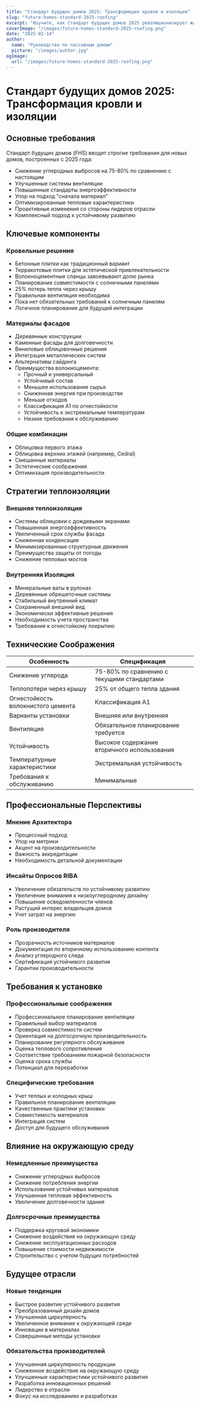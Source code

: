 ```yaml
---
title: "Стандарт будущих домов 2025: Трансформация кровли и изоляции"
slug: "future-homes-standard-2025-roofing"
excerpt: "Изучите, как Стандарт будущих домов 2025 революционизирует жилое строительство с новыми требованиями к устойчивым решениям в области кровли и изоляции."
coverImage: "/images/future-homes-standard-2025-roofing.png"
date: "2025-02-14"
author:
  name: "Руководство по пассивным домам"
  picture: "/images/author.jpg"
ogImage:
  url: "/images/future-homes-standard-2025-roofing.png"
---
```


# Стандарт будущих домов 2025: Трансформация кровли и изоляции

## Основные требования

Стандарт будущих домов (FHS) вводит строгие требования для новых домов, построенных с 2025 года:

- Снижение углеродных выбросов на 75-80% по сравнению с настоящим
- Улучшенные системы вентиляции
- Повышенные стандарты энергоэффективности
- Упор на подход "сначала материал"
- Оптимизированные тепловые характеристики
- Проактивные изменения со стороны лидеров отрасли
- Комплексный подход к устойчивому развитию

## Ключевые компоненты

### Кровельные решения
- Бетонные плитки как традиционный вариант
- Терракотовые плитки для эстетической привлекательности
- Волокноцементные сланцы завоевывают долю рынка
- Планирование совместимости с солнечными панелями
- 25% потерь тепла через крышу
- Правильная вентиляция необходима
- Пока нет обязательных требований к солнечным панелям
- Логичное планирование для будущей интеграции

### Материалы фасадов
- Деревянные конструкции
- Каменные фасады для долговечности
- Виниловые облицовочные решения
- Интеграция металлических систем
- Альтернативы сайдинга
- Преимущества волокноцемента:
  - Прочный и универсальный
  - Устойчивый состав
  - Меньшее использование сырья
  - Сниженная энергия при производстве
  - Меньше отходов
  - Классификация A1 по огнестойкости
  - Устойчивость к экстремальным температурам
  - Низкие требования к обслуживанию

### Общие комбинации
- Облицовка первого этажа
- Облицовка верхних этажей (например, Cedral)
- Смешанные материалы
- Эстетические соображения
- Оптимизация производительности

## Стратегии теплоизоляции

### Внешняя теплоизоляция
- Системы облицовки с дождевыми экранами
- Повышенная энергоэффективность
- Увеличенный срок службы фасада
- Сниженная конденсация
- Минимизированные структурные движения
- Преимущества защиты от погоды
- Снижение тепловых мостов

### Внутренняя Изоляция
- Минеральные ваты в рулонах
- Деревянные обрешеточные системы
- Стабильный внутренний климат
- Сохраненный внешний вид
- Экономически эффективные решения
- Необходимость учета пространства
- Требования к огнестойкому покрытию

## Технические Соображения

| Особенность | Спецификация |
|-------------|--------------|
| Снижение углерода | 75-80% по сравнению с текущими стандартами |
| Теплопотери через крышу | 25% от общего тепла здания |
| Огнестойкость волокнистого цемента | Классификация A1 |
| Варианты установки | Внешняя или внутренняя |
| Вентиляция | Обязательное планирование требуется |
| Устойчивость | Высокое содержание вторичного использования |
| Температурные характеристики | Экстремальная устойчивость |
| Требования к обслуживанию | Минимальные |

## Профессиональные Перспективы

### Мнение Архитектора
- Процессный подход
- Упор на метрики
- Акцент на производительности
- Важность аккредитации
- Необходимость детальной документации

### Инсайты Опросов RIBA
- Увеличение обязательств по устойчивому развитию
- Увеличение внимания к низкоуглеродному дизайну
- Повышение осведомленности членов
- Растущий интерес владельцев домов
- Учет затрат на энергию

### Роль производителя
- Прозрачность источников материалов
- Документация по вторичному использованию контента
- Анализ углеродного следа
- Сертификация устойчивого развития
- Гарантии производительности

## Требования к установке

### Профессиональные соображения
- Профессиональное планирование вентиляции
- Правильный выбор материалов
- Проверка совместимости систем
- Ориентация на долгосрочную производительность
- Планирование регулярного обслуживания
- Оценка теплового сопротивления
- Соответствие требованиям пожарной безопасности
- Оценка срока службы
- Потенциал для переработки

### Специфические требования
- Учет теплых и холодных крыш
- Правильное планирование вентиляции
- Качественные практики установки
- Совместимость материалов
- Интеграция систем
- Доступ для будущего обслуживания

## Влияние на окружающую среду

### Немедленные преимущества
- Снижение углеродных выбросов
- Снижение потребления энергии
- Использование устойчивых материалов
- Улучшенная тепловая эффективность
- Увеличение долговечности здания

### Долгосрочные преимущества
- Поддержка круговой экономики
- Снижение воздействия на окружающую среду
- Снижение эксплуатационных расходов
- Повышение стоимости недвижимости
- Строительство с учетом будущих потребностей

## Будущее отрасли

### Новые тенденции
- Быстрое развитие устойчивого развития
- Преобразованный дизайн домов
- Улучшенная циркулярность
- Увеличенное внимание к окружающей среде
- Инновации в материалах
- Совершенные методы установки

### Обязательства производителей
- Улучшенная циркулярность продукции
- Сниженное воздействие на окружающую среду
- Улучшенные характеристики устойчивого развития
- Разработка инновационных решений
- Лидерство в отрасли
- Фокус на исследованиях и разработках